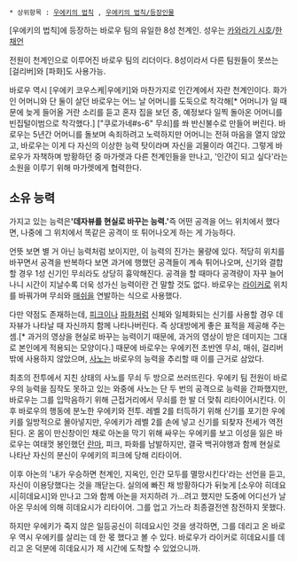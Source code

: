  * 상위항목 : [[우에키의 법칙]] , [[우에키의 법칙/등장인물]]


[우에키의 법칙]에 등장하는 바로우 팀의 유일한 8성 천계인. 성우는 [[카와라기 시호]]/[[한채언]]

전원이 천계인으로 이루어진 바로우 팀의 리더이다. 8성이라서 다른 팀원들이 못쓰는 [걸리버]와 [파화]도 사용가능.

바로우 역시 [우에키 코우스케|우에키]와 마찬가지로 인간계에서 자란 천계인이다. 화가인 어머니와 단 둘이 살던 바로우는 어느 날 어머니를 도둑으로 착각해[* 어머니가 일 때문에 늦게 들어올 거란 소리를 듣고 혼자 집을 보던 중, 예정보다 일찍 돌아온 어머니를 빈집털이범으로 착각했다.] ["쿠로가네#s-6" 무쇠]를 쏴 반신불수로 만들어 버린다. 바로우는 5년간 어머니를 돌보며 속죄하려고 노력하지만 어머니는 전혀 마음을 열지 않았고, 바로우는 이게 다 자신의 이상한 능력 탓이라며 자신을 괴물이라 여긴다. 그렇게 바로우가 자책하며 방황하던 중 마가렛과 다른 천계인들을 만나고, '인간이 되고 싶다'라는 소원을 이루기 위해 마가렛에게 협력한다.

== 소유 능력 == 
가지고 있는 능력은''' '데자뷰를 현실로 바꾸는 능력.' '''즉 어떤 공격을 어느 위치에서 했다면, 나중에 그 위치에서 똑같은 공격이 또 튀어나오게 하는 게 가능하다.

언뜻 보면 별 거 아닌 능력처럼 보이지만, 이 능력의 진가는 물량에 있다. 적당히 위치를 바꾸면서 공격을 반복하다 보면 과거에 행했던 공격들이 계속 튀어나오며, 신기와 결합할 경우 1성 신기인 무쇠라도 상당히 흉악해진다. 공격을 할 때마다 공격량이 자꾸 늘어나니 시간이 지날수록 더욱 성가신 능력이란 건 말할 것도 없다. 바로우는 [[라이커]]로 위치를 바꿔가며 무쇠와 [[매쉬]]을 연발하는 식으로 사용했다.

다만 약점도 존재하는데, [[피크]]이나 [[파화]]처럼 신체와 일체화되는 신기를 사용할 경우 데자뷰가 나타날 때 자신까지 함께 나타나버린다. 즉 상대방에게 좋은 표적을 제공해 주는 셈.[* 과거의 영상을 현실로 바꾸는 능력이기 때문에, 과거의 영상이 받은 데미지는 그대로 본인에게 적용되는 모양이다.] 때문에 바로우는 우에키전 초반엔 무쇠, 매쉬, 걸리버밖에 사용하지 않았으며, [[사노 세이치로|사노]]는 바로우의 능력을 추리할 때 이를 근거로 삼았다.

최초의 전투에서 지친 상태의 사노를 무쇠 두 방으로 쓰러뜨린다. 우에키 팀 전원이 바로우의 능력을 짐작도 못하고 있는 와중에 사노는 단 두 번의 공격으로 능력을 간파했지만, 바로우는 그를 입막음하기 위해 근접거리에서 무쇠를 한 발 더 맞춰 리타이어시킨다. 이후 바로우의 행동에 분노한 우에키와 전투. 레벨 2를 터득하기 위해 신기를 포기한 우에키를 일방적으로 몰아넣지만, 우에키가 레벨 2를 손에 넣고 신기를 되찾자 전세가 역전된다. 온 몸이 만신창이인 채로 아논을 막기 위해 싸우는 우에키를 보고 이성을 잃은 바로우는 여태껏 봉인했던 [[란마]], 피크, 파화를 남발하지만, 결국 백귀야행과 함께 현실로 나타난 자신의 분신이 우에키의 피크에 당해 리타이어. 

이후 아논의 '내가 우승하면 천계인, 지옥인, 인간 모두를 멸망시킨다'라는 선언을 듣고, 자신이 이용당했다는 것을 깨닫는다. 실의에 빠진 채 방황하다가 뒤늦게 [소우야 히데요시|히데요시]와 만나고 그와 함께 아논을 저지하려 가…려고 했지만 도중에 어디선가 날아온 무쇠에 의해 히데요시가 리타이어. 그를 업고 가느라 최종결전엔 참전하지 못했다.

하지만 우에키가 죽지 않은 일등공신이 히데요시인 것을 생각하면, 그를 데리고 온 바로우 역시 우에키를 살리는 데 한 몫 했다고 볼 수 있다. 바로우가 라이커로 히데요시를 데리고 온 덕분에 히데요시가 제 시간에 도착할 수 있었으니까.
